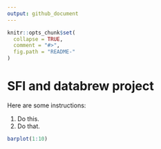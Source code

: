 ```yaml
---
output: github_document
---
```


<!-- README.md is generated from README.Rmd. Please edit that file -->

```r
knitr::opts_chunk$set(
  collapse = TRUE,
  comment = "#>",
  fig.path = "README-"
)
```

# SFI and databrew project

Here are some instructions:

1. Do this.
2. Do that.

```r
barplot(1:10)
```